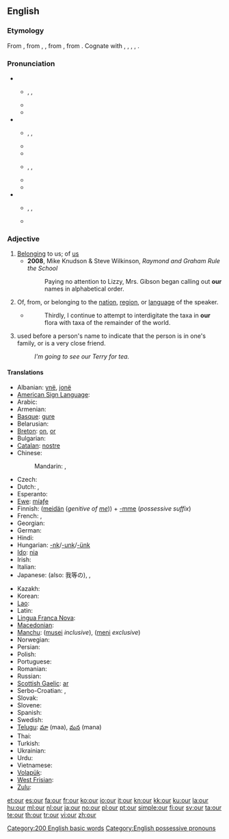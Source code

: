 {{wikipedia}}
==English==

{{rank|do|has|could|63|our|than|some|other}}

===Etymology===
From {{etyl|enm}} {{term|oure|lang=enm}}, from {{etyl|ang}} {{term|ure|ūre||lang=ang}}, {{term|user|ūser|our|lang=ang}}, from {{proto|Germanic|unsara|of us, our|lang=en}}, from {{proto|Indo-European|no-s-ero-|our|lang=en}}. Cognate with {{fy}} {{term|us||our|lang=fy}}, {{nds}} {{term|uns||our|lang=nds}}, {{nl}} {{term|onze||our|lang=nl}}, {{de}} {{term|unser||our|lang=de}}, {{da}} {{term|vor||our|lang=da}}.

===Pronunciation===
* {{a|UK}}
** {{enPR|ouər}}, {{IPA|/aʊə(ɹ)/}}, {{SAMPA|/aU@r/}}
** {{homophones|hour}}
** {{rhymes|aʊər}}
* {{a|US}}
** {{enPR|our}}, {{IPA|/aʊɚ/}}, {{SAMPA|/aU@`/}}
** {{audio|en-us-our.ogg|Audio (US)}}
** {{rhymes|aʊər}}
** {{enPR|ar}}, {{IPA|/ɑɹ/}}, {{SAMPA|/Ar/}}
** {{audio|en-us-our-2.ogg|Audio (US)}}
** {{rhymes|ɑː(r)}}
* {{a|AusE}}
** {{enPR|ou(ə)}}, {{IPA|/æɔ(ə)/}}, {{SAMPA|/{O(@)/}}
** {{rhymes|aʊ}}

===Adjective===
{{en-adj|-|desc=possessive adjective}}

# [[belong|Belonging]] to us; of [[us]]
#* '''2008''', Mike Knudson & Steve Wilkinson, ''Raymond and Graham Rule the School''
#*: Paying no attention to Lizzy, Mrs. Gibson began calling out '''our''' names in alphabetical order.
# Of, from, or belonging to the [[nation]], [[region]], or [[language]] of the speaker.
#* {{RQ:Schuster Hepaticae V|viii}}
#*: Thirdly, I continue to attempt to interdigitate the taxa in '''our''' flora with taxa of the remainder of the world.
# {{Northern England|Scotland}} used before a person's name to indicate that the person is in one's family, or is a very close friend.
#: ''I'm going to see our Terry for tea.''

====Translations====
{{trans-top|belonging to us}}
* Albanian: [[ynë]], [[jonë]]
* [[American Sign Language]]: {{tø|ase|FlatB@IpsiChest-FingerUpPalmAcross RoundHoriz FlatB@ContraChest-FingerUpPalmAside|xs=American Sign Language}}
* Arabic: {{t-|ar|نا|alt=ـنا|tr=-naa}}
* Armenian: {{t-|hy|մեր|tr=mer}}
* [[Basque]]: [[gure]]
* Belarusian: {{t-|be|наш|tr=naš|xs=Belarusian}}
* [[Breton]]: [[on]], [[or]]
* Bulgarian: {{t-|bg|наш|tr=naš}}
* [[Catalan]]: [[nostre]]
* Chinese:
*: Mandarin: {{t-|cmn|我們|alt=我們的|sc=Hani}},  {{t-|cmn|我们|alt=我们的|tr=wǒmen-de|sc=Hani}}
* Czech: {{t+|cs|náš|m}}
* Dutch: {{t+|nl|ons}}, {{t+|nl|onze}}
* Esperanto: {{t-|eo|nia|xs=Esperanto}}
* [[Ewe]]: [[míaƒe]]
* Finnish: ([[meidän]] (''genitive of [[me]]'')) + [[-mme#Finnish|-mme]] (''possessive suffix'') <!-- The following belongs in the Finnish entry, not here:
*: '''Note: ''' ''In standard Finnish, the possessive suffix is compulsory and the genitive of the personal pronoun optional. In colloquial Finnish, usually only '''meidän''' (or its colloquial or dialectal variants, '''meiän''', '''myön''') is used.'' -->
* French: {{t+|fr|notre}}, {{t+|fr|nos}}
* Georgian: {{t|ka|ჩვენი|tr=č'veni|sc=Geor|xs=Georgian}}
* German: {{t+|de|unser}}
* Hindi: {{t-|hi|हमारा|tr=hamārā|xs=Hindi}}
* Hungarian: [[-nk]]/[[-unk]]/[[-ünk]]
* [[Ido]]: [[nia]]
* Irish: {{t-|ga|ár|xs=Irish}}
* Italian: {{t+|it|nostro|m|s|alt=il nostro}}
* Japanese: {{t-|ja|私たち|alt=私たちの|tr=わたしたちの, watashitachi-no}} (also: 我等の),  {{t-|ja|我ら|alt=我らの|tr=われらの, warera-no}},  {{t-|ja|我々|alt=我々の|tr=われわれの, wareware-no}}
{{trans-mid}}
* Kazakh: {{t|kk|біздің|tr=bizdiñ|sc=Cyrl|xs=Kazakh}}
* Korean: {{t+|ko|우리|alt=우리의|tr=uri-ui|sc=Hang}}
* [[Lao]]: {{t-|lo|ຂອງພວກເຮົາ|tr=khööng phöök-hao|sc=Laoo|xs=Lao}}
* Latin: {{t+|la|noster|m}}
* [[Lingua Franca Nova]]: {{tø|lfn|nos}}
* [[Macedonian]]: {{t-|mk|наш|tr=naš}}
* [[Manchu]]: ([[musei]] ''inclusive''), ([[meni]] ''exclusive'')
* Norwegian: {{t+|no|vår}}
* Persian: {{t+|fa|ما|tr=mâ|xs=Persian}}
* Polish: {{t+|pl|nasz|m|s}} <!-- The following belongs at [[nasz]], not here: [[nasza]] {{f}}, [[nasze]] {{n}}, [[nasi]] {{m|p}} (people), [[nasze]] {{p}} (all others) -->
* Portuguese: {{t+|pt|nosso|m|s}} <!-- The following belongs at [[nosso]], not here: [[nossa]] {{f}}, [[nossos]] {{m|p}}, [[nossas]] {{f|p}} -->
* Romanian: {{t-|ro|nostru|m|s}}
* Russian: {{t+|ru|наш|tr=naš}}
* [[Scottish Gaelic]]: [[ar#Scottish Gaelic|ar]]
* Serbo-Croatian: {{tø|sh|наш|sc=Cyrl|xs=Serbo-Croatian}},  {{tø|sh|naš|xs=Serbo-Croatian}}
* Slovak: {{t-|sk|náš}}
* Slovene: {{t+|sl|naš|m|s}} <!-- The following belongs at [[naš]], not here: [[naša]] {{f}}, [[naše]] {{n}}, [[naši]] {{m|p}}, [[naše]] {{f|p}}, [[naša]] {{n|p}} -->
* Spanish: {{t-|es|nuestro|m|s}}
* Swedish: {{t+|sv|vår|c|s}}
* [[Telugu]]: [[మా]] (maa), [[మన]] (mana)
* Thai: {{t|th|ของเรา|tr=kŏng rao}}
* Turkish: {{t-|tr|bizim}}
* Ukrainian: {{t-|uk|наш|tr=naš|xs=Ukrainian}}
* Urdu: {{t|ur|ہمارا|tr=hamārā|xs=Urdu}}
* Vietnamese: {{t|vi|của chúng tôi|xs=Vietnamese}}
* [[Volapük]]: {{t|vo|obsik|xs=Volapük}}
* [[West Frisian]]: {{t+|fy|ús|xs=West Frisian}}
* [[Zulu]]: {{t|zu|wakho}}
{{trans-bottom}}

[[Category:200 English basic words]]
[[Category:English possessive pronouns]]

[[et:our]]
[[es:our]]
[[fa:our]]
[[fr:our]]
[[ko:our]]
[[io:our]]
[[it:our]]
[[kn:our]]
[[kk:our]]
[[ku:our]]
[[la:our]]
[[hu:our]]
[[ml:our]]
[[nl:our]]
[[ja:our]]
[[no:our]]
[[pl:our]]
[[pt:our]]
[[simple:our]]
[[fi:our]]
[[sv:our]]
[[ta:our]]
[[te:our]]
[[th:our]]
[[tr:our]]
[[vi:our]]
[[zh:our]]